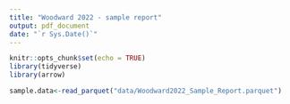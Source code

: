 ```yaml
---
title: "Woodward 2022 - sample report"
output: pdf_document
date: "`r Sys.Date()`"
---
```


```r
knitr::opts_chunk$set(echo = TRUE)
library(tidyverse)
library(arrow)
```



```r
sample.data<-read_parquet("data/Woodward2022_Sample_Report.parquet")
```


